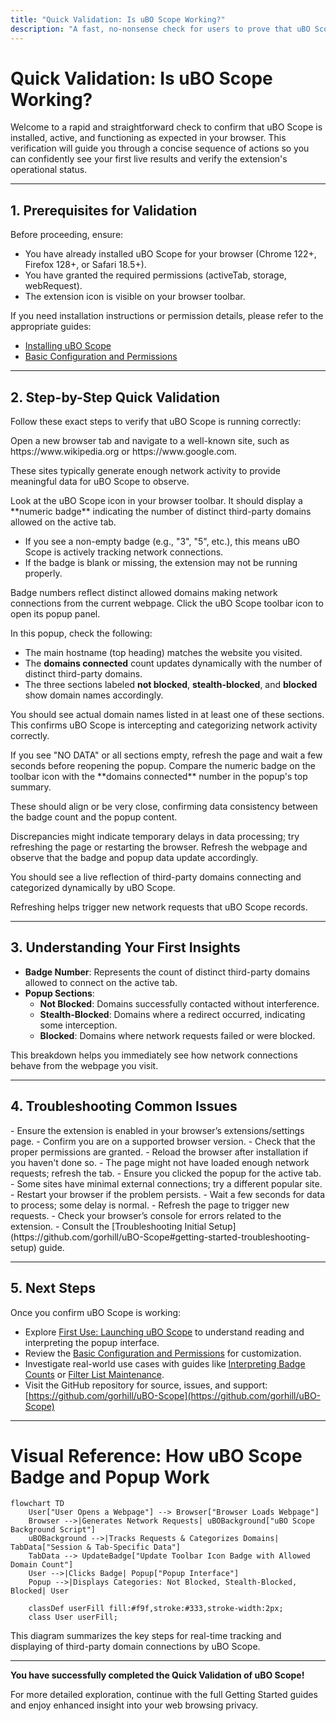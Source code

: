 ```yaml
---
title: "Quick Validation: Is uBO Scope Working?"
description: "A fast, no-nonsense check for users to prove that uBO Scope is running correctly. Follow a brief set of actions (such as visiting a popular site and observing badge changes or domain listings) to confirm functionality and get your first actionable insight."
---
```


# Quick Validation: Is uBO Scope Working?

Welcome to a rapid and straightforward check to confirm that uBO Scope is installed, active, and functioning as expected in your browser. This verification will guide you through a concise sequence of actions so you can confidently see your first live results and verify the extension's operational status.

---

## 1. Prerequisites for Validation

Before proceeding, ensure:
- You have already installed uBO Scope for your browser (Chrome 122+, Firefox 128+, or Safari 18.5+).
- You have granted the required permissions (activeTab, storage, webRequest).
- The extension icon is visible on your browser toolbar.

If you need installation instructions or permission details, please refer to the appropriate guides:
- [Installing uBO Scope](https://github.com/gorhill/uBO-Scope#getting-started-installing-extension)
- [Basic Configuration and Permissions](https://github.com/gorhill/uBO-Scope#getting-started-basic-configuration)

---

## 2. Step-by-Step Quick Validation

Follow these exact steps to verify that uBO Scope is running correctly:

<Steps>
<Step title="Visit a Popular Website">
Open a new browser tab and navigate to a well-known site, such as https://www.wikipedia.org or https://www.google.com.

These sites typically generate enough network activity to provide meaningful data for uBO Scope to observe.
</Step>

<Step title="Observe the Browser Toolbar Icon Badge">
Look at the uBO Scope icon in your browser toolbar. It should display a **numeric badge** indicating the number of distinct third-party domains allowed on the active tab.

- If you see a non-empty badge (e.g., "3", "5", etc.), this means uBO Scope is actively tracking network connections.
- If the badge is blank or missing, the extension may not be running properly.

<Tip>
Badge numbers reflect distinct allowed domains making network connections from the current webpage.
</Tip>
</Step>

<Step title="Open the uBO Scope Popup Interface">
Click the uBO Scope toolbar icon to open its popup panel.

In this popup, check the following:
- The main hostname (top heading) matches the website you visited.
- The **domains connected** count updates dynamically with the number of distinct third-party domains.
- The three sections labeled **not blocked**, **stealth-blocked**, and **blocked** show domain names accordingly.

You should see actual domain names listed in at least one of these sections. This confirms uBO Scope is intercepting and categorizing network activity correctly.

<Note>
If you see "NO DATA" or all sections empty, refresh the page and wait a few seconds before reopening the popup.
</Note>
</Step>

<Step title="Verify Domain Count Matches Badge">
Compare the numeric badge on the toolbar icon with the **domains connected** number in the popup's top summary.

These should align or be very close, confirming data consistency between the badge count and the popup content.

<Warning>
Discrepancies might indicate temporary delays in data processing; try refreshing the page or restarting the browser.
</Warning>
</Step>

<Step title="Refresh and Repeat">
Refresh the webpage and observe that the badge and popup data update accordingly.

You should see a live reflection of third-party domains connecting and categorized dynamically by uBO Scope.

<Tip>
Refreshing helps trigger new network requests that uBO Scope records.
</Tip>
</Step>
</Steps>

---

## 3. Understanding Your First Insights

- **Badge Number**: Represents the count of distinct third-party domains allowed to connect on the active tab.
- **Popup Sections**:
  - **Not Blocked**: Domains successfully contacted without interference.
  - **Stealth-Blocked**: Domains where a redirect occurred, indicating some interception.
  - **Blocked**: Domains where network requests failed or were blocked.

This breakdown helps you immediately see how network connections behave from the webpage you visit.

---

## 4. Troubleshooting Common Issues

<AccordionGroup title="Common Quick Validation Issues">
<Accordion title="No Badge on Toolbar Icon">
- Ensure the extension is enabled in your browser’s extensions/settings page.
- Confirm you are on a supported browser version.
- Check that the proper permissions are granted.
- Reload the browser after installation if you haven't done so.
</Accordion>

<Accordion title="Popup Shows NO DATA or Is Empty">
- The page might not have loaded enough network requests; refresh the tab.
- Ensure you clicked the popup for the active tab.
- Some sites have minimal external connections; try a different popular site.
- Restart your browser if the problem persists.
</Accordion>

<Accordion title="Badge Count Does Not Update">
- Wait a few seconds for data to process; some delay is normal.
- Refresh the page to trigger new requests.
- Check your browser’s console for errors related to the extension.
- Consult the [Troubleshooting Initial Setup](https://github.com/gorhill/uBO-Scope#getting-started-troubleshooting-setup) guide.
</Accordion>
</AccordionGroup>

---

## 5. Next Steps

Once you confirm uBO Scope is working:
- Explore [First Use: Launching uBO Scope](https://github.com/gorhill/uBO-Scope#getting-started-your-first-run) to understand reading and interpreting the popup interface.
- Review the [Basic Configuration and Permissions](https://github.com/gorhill/uBO-Scope#getting-started-basic-configuration) for customization.
- Investigate real-world use cases with guides like [Interpreting Badge Counts](https://github.com/gorhill/uBO-Scope#guides-interpret-badge) or [Filter List Maintenance](https://github.com/gorhill/uBO-Scope#guides-filter-list-maintainers).
- Visit the GitHub repository for source, issues, and support: [https://github.com/gorhill/uBO-Scope](https://github.com/gorhill/uBO-Scope)

---

# Visual Reference: How uBO Scope Badge and Popup Work

```mermaid
flowchart TD
    User["User Opens a Webpage"] --> Browser["Browser Loads Webpage"]
    Browser -->|Generates Network Requests| uBOBackground["uBO Scope Background Script"]
    uBOBackground -->|Tracks Requests & Categorizes Domains| TabData["Session & Tab-Specific Data"]
    TabData --> UpdateBadge["Update Toolbar Icon Badge with Allowed Domain Count"]
    User -->|Clicks Badge| Popup["Popup Interface"]
    Popup -->|Displays Categories: Not Blocked, Stealth-Blocked, Blocked| User

    classDef userFill fill:#f9f,stroke:#333,stroke-width:2px;
    class User userFill;
```

This diagram summarizes the key steps for real-time tracking and displaying of third-party domain connections by uBO Scope.

---

**You have successfully completed the Quick Validation of uBO Scope!**

For more detailed exploration, continue with the full Getting Started guides and enjoy enhanced insight into your web browsing privacy.
